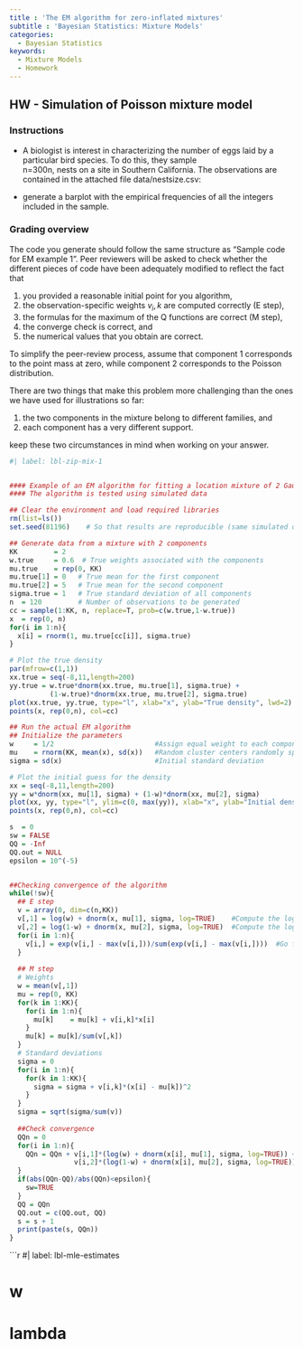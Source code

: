 ```yaml
---
title : 'The EM algorithm for zero-inflated mixtures'
subtitle : 'Bayesian Statistics: Mixture Models'
categories:
  - Bayesian Statistics
keywords:
  - Mixture Models
  - Homework
---
```


## HW - Simulation of Poisson mixture model


::: {.callout-note}
### Instructions

- A biologist is interest in characterizing the number of eggs laid by a particular bird species.  To do this, they sample  
n=300n, nests on a site in Southern California.  The observations are contained in the attached file data/nestsize.csv:


- generate a barplot with the empirical frequencies of all the integers included in the sample.
:::

::: {.callout-note}
### Grading overview

The code you generate should follow the same structure as "Sample code for EM example 1".  Peer reviewers will be asked to check whether the different pieces of code have been adequately modified to reflect the fact that 

1. you provided a reasonable initial point for you algorithm,
2. the observation-specific weights $v_i,k$ are computed correctly (E step),
3. the formulas for the maximum of the Q functions are correct (M step),
4. the converge check is correct, and
5. the numerical values that you obtain are correct.  

To simplify the peer-review process, assume that component 1 corresponds to the point mass at zero, while component 2 corresponds to the Poisson distribution.

There are two things that make this problem more challenging than the ones we have used for illustrations so far:  

1. the two components in the mixture belong to different families, and 
2. each component has a very different support.  

keep these two circumstances in mind when working on your answer.

:::

```r
#| label: lbl-zip-mix-1


#### Example of an EM algorithm for fitting a location mixture of 2 Gaussian components
#### The algorithm is tested using simulated data

## Clear the environment and load required libraries
rm(list=ls())
set.seed(81196)    # So that results are reproducible (same simulated data every time)

## Generate data from a mixture with 2 components
KK         = 2
w.true     = 0.6  # True weights associated with the components
mu.true    = rep(0, KK)
mu.true[1] = 0   # True mean for the first component
mu.true[2] = 5   # True mean for the second component
sigma.true = 1   # True standard deviation of all components
n  = 120         # Number of observations to be generated
cc = sample(1:KK, n, replace=T, prob=c(w.true,1-w.true))
x  = rep(0, n)
for(i in 1:n){
  x[i] = rnorm(1, mu.true[cc[i]], sigma.true)
}

# Plot the true density
par(mfrow=c(1,1))
xx.true = seq(-8,11,length=200)
yy.true = w.true*dnorm(xx.true, mu.true[1], sigma.true) + 
          (1-w.true)*dnorm(xx.true, mu.true[2], sigma.true) 
plot(xx.true, yy.true, type="l", xlab="x", ylab="True density", lwd=2)
points(x, rep(0,n), col=cc)

## Run the actual EM algorithm
## Initialize the parameters
w     = 1/2                         #Assign equal weight to each component to start with
mu    = rnorm(KK, mean(x), sd(x))   #Random cluster centers randomly spread over the support of the data
sigma = sd(x)                       #Initial standard deviation

# Plot the initial guess for the density
xx = seq(-8,11,length=200)
yy = w*dnorm(xx, mu[1], sigma) + (1-w)*dnorm(xx, mu[2], sigma)
plot(xx, yy, type="l", ylim=c(0, max(yy)), xlab="x", ylab="Initial density")
points(x, rep(0,n), col=cc)

s  = 0
sw = FALSE
QQ = -Inf
QQ.out = NULL
epsilon = 10^(-5)


##Checking convergence of the algorithm
while(!sw){
  ## E step
  v = array(0, dim=c(n,KK))
  v[,1] = log(w) + dnorm(x, mu[1], sigma, log=TRUE)    #Compute the log of the weights
  v[,2] = log(1-w) + dnorm(x, mu[2], sigma, log=TRUE)  #Compute the log of the weights
  for(i in 1:n){
    v[i,] = exp(v[i,] - max(v[i,]))/sum(exp(v[i,] - max(v[i,])))  #Go from logs to actual weights in a numerically stable manner
  }
  
  ## M step
  # Weights
  w = mean(v[,1])
  mu = rep(0, KK)
  for(k in 1:KK){
    for(i in 1:n){
      mu[k]    = mu[k] + v[i,k]*x[i]
    }
    mu[k] = mu[k]/sum(v[,k])
  }
  # Standard deviations
  sigma = 0
  for(i in 1:n){
    for(k in 1:KK){
      sigma = sigma + v[i,k]*(x[i] - mu[k])^2
    }
  }
  sigma = sqrt(sigma/sum(v))
  
  ##Check convergence
  QQn = 0
  for(i in 1:n){
    QQn = QQn + v[i,1]*(log(w) + dnorm(x[i], mu[1], sigma, log=TRUE)) +
                v[i,2]*(log(1-w) + dnorm(x[i], mu[2], sigma, log=TRUE))
  }
  if(abs(QQn-QQ)/abs(QQn)<epsilon){
    sw=TRUE
  }
  QQ = QQn
  QQ.out = c(QQ.out, QQ)
  s = s + 1
  print(paste(s, QQn))
}
```


```r
#| label: lbl-mle-estimates

# w
# lambda
